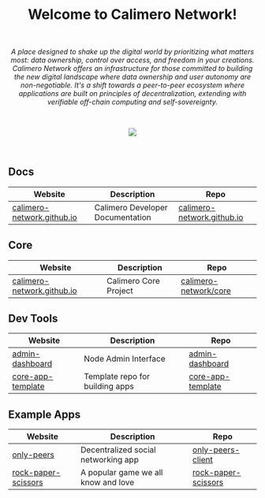 <h1 align="center">Welcome to Calimero Network!</h1>

</br>
<p align="center">
  <i>
    A place designed to shake up the digital world by prioritizing what matters most: data ownership, control over access, and freedom in your creations. Calimero Network offers an infrastructure for those committed to building the new digital landscape where data ownership and user autonomy are non-negotiable. It's a shift towards a peer-to-peer ecosystem where applications are built on principles of decentralization, extending with verifiable off-chain computing and self-sovereignty.
  </i>
</p>
</br>

<p align="center">
  <a href="https://discord.gg/urJeMtRRMu">
    <img src="https://img.shields.io/badge/DEV_SUPPORT-BE0303">
  </a>
</p>

</br>

## Docs

| Website                                                           | Description                      | Repo                                                                                         |
| ----------------------------------------------------------------- | -------------------------------- | -------------------------------------------------------------------------------------------- |
| [calimero-network.github.io](https://calimero-network.github.io/) | Calimero Developer Documentation | [calimero-network.github.io](https://github.com/calimero-network/calimero-network.github.io) |

## Core

| Website                                                           | Description                      | Repo                                                                                         |
| ----------------------------------------------------------------- | -------------------------------- | -------------------------------------------------------------------------------------------- |
| [calimero-network.github.io](https://calimero-network.github.io/) | Calimero Core Project | [calimero-network/core](https://github.com/calimero-network/core) |

## Dev Tools

| Website                                                                    | Description                     | Repo                                                                       |
| -------------------------------------------------------------------------- | ------------------------------- | -------------------------------------------------------------------------- |
| [admin-dashboard](https://calimero-network.github.io/admin-dashboard/)     | Node Admin Interface            | [admin-dashboard](https://github.com/calimero-network/admin-dashboard)     |
| [core-app-template](https://calimero-network.github.io/core-app-template/) | Template repo for building apps | [core-app-template](https://github.com/calimero-network/core-app-template) |

## Example Apps

| Website                                                                        | Description                         | Repo                                                                           |
| ------------------------------------------------------------------------------ | ----------------------------------- | ------------------------------------------------------------------------------ |
| [only-peers](https://calimero-network.github.io/only-peers-client/)            | Decentralized social networking app | [only-peers-client](https://github.com/calimero-network/only-peers-client)     |
| [rock-paper-scissors](https://calimero-network.github.io/rock-paper-scissors/) | A popular game we all know and love | [rock-paper-scissors](https://github.com/calimero-network/rock-paper-scissors) |
